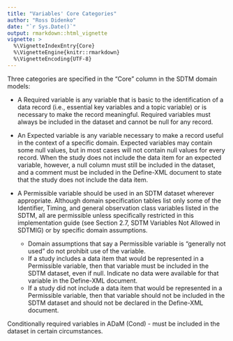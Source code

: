 ```yaml
---
title: "Variables' Core Categories"
author: "Ross Didenko"
date: "`r Sys.Date()`"
output: rmarkdown::html_vignette
vignette: >
  %\VignetteIndexEntry{Core}
  %\VignetteEngine{knitr::rmarkdown}
  %\VignetteEncoding{UTF-8}
---
```


Three categories are specified in the "Core" column in the SDTM domain models:

- A Required variable is any variable that is basic to the identification of a data record (i.e., essential key
variables and a topic variable) or is necessary to make the record meaningful. Required variables must always be
included in the dataset and cannot be null for any record.
- An Expected variable is any variable necessary to make a record useful in the context of a specific domain. Expected
variables may contain some null values, but in most cases will not contain null values for every record. When the
study does not include the data item for an expected variable, however, a null column must still be included in the
dataset, and a comment must be included in the Define-XML document to state that the study does not include the
data item.
- A Permissible variable should be used in an SDTM dataset wherever appropriate. Although domain specification tables
list only some of the Identifier, Timing, and general observation class variables listed in the SDTM, all are
permissible unless specifically restricted in this implementation guide (see Section 2.7, SDTM Variables Not
Allowed in SDTMIG) or by specific domain assumptions.

    - Domain assumptions that say a Permissible variable is "generally not used" do not prohibit use of the variable.
    - If a study includes a data item that would be represented in a Permissible variable, then that variable must be
included in the SDTM dataset, even if null. Indicate no data were available for that variable in the Define-XML
document.
    - If a study did not include a data item that would be represented in a Permissible variable, then that variable
should not be included in the SDTM dataset and should not be declared in the Define-XML document.


Conditionally required variables in ADaM (Cond) - must be included in the dataset in certain circumstances.
